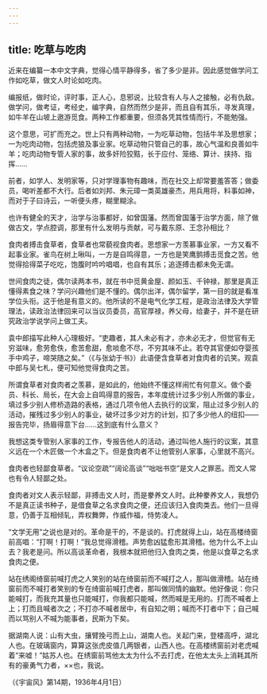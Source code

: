 ```yaml
---
---
---
```

title: 吃草与吃肉
---




近来在编纂一本中文字典，觉得心情平静得多，省了多少是非。因此感觉做学问工作如吃草，做文人时论如吃肉。

编报纸，做时论，评时事，正人心，息邪说，比较含有人与人之接触，必有仇敌。做学问，做考证，考经史，编字典，自然而然少是非，而且自有其乐，寻发真理，如牛羊在山坡上遨游觅食。两种工作都重要，但须各凭其性情而行，不能勉强。

这个意思，可扩而充之。世上只有两种动物，一为吃草动物，包括牛羊及思想家；一为吃肉动物，包括虎狼及事业家。吃草动物只管自己的事，故心气温和良善如牛羊；吃肉动物专管人家的事，故多奸险狡黠，长于应付、笼络、算计、挟持、指挥……

前者，如学人、发明家等，只对学理事物有趣味，而在社交上却常要羞答答；做委员，喝听差都不大行。后者如刘邦、朱元璋一类英雄豪杰，用兵用将，料事如神，而对于子曰诗云，一听便头疼，糊里糊涂。

也许有健全的天才，治学与治事都好，如曾国藩。然而曾国藩于治学方面，除了做做古文，学点腔调，那里有什么发明与贡献，可与戴东原、王念孙相比？

食肉者搏击食草者，食草者也常藐视食肉者。思想家一方羡慕事业家，一方又看不起事业家。雀鸟在树上啾叫，一方是自鸣得意，一方也是笑鹰鹯搏击觅食之苦。他觉得拾得菜子吃吃，饱腹时吟吟唱唱，也自有其乐；追逐搏击都未免无谓。

世间食肉之徒，偶尔读两本书，就在书中觅黄金屋、颜如玉、千钟禄，那里是真正懂得素食之味？学问兴趣他们是不懂的。偶尔出洋，偶尔留学，第一目的就是看准学位头衔。这于他是有意义的。他所读的不是电气化学工程，是政治法律及大学管理法，读政治法律回来可以当议员委员，高官厚禄，养父母，给妻子，并不是在研究政治学说学问上做工夫。

袁中郎描写此种人心理极好。“吏趣者，其人未必有才，亦未必无才，但觉官有无穷滋味，愈劳愈佚，愈苦愈甜，愈啖愈不尽，不穷其味不止。若夺其官便如夺婴孩手中鸡子，啼哭随之矣。”（《与张幼于书》）此语便含食草者对食肉者的讥笑。观袁中郎与吴七札，便可知他觉得食肉之苦。

所谓食草者对食肉者之羡慕，是如此的，他始终不懂这样闹忙有何意义。做个委员、科长、局长，在大会上自鸣得意的报告，本年度统计过多少别人所做的事业，填过多少别人修桥造路的表格，通过几项令他人去执行的议案，阻止过多少别人的活动，摧残过多少别人的事业，破坏过多少对方的计划，扣了多少他人的纽扣——报告完毕，扬眉得意下台……这到底有什么意义？

我想这类专管别人家事的工作，专报告他人的活动，通过叫他人施行的议案，其意义远在一个木匠做一个木盒之下。但是食肉者不让他管别人家事，心里就不高兴。

食肉者也轻鄙食草者。“议论空疏”“阔论高谈”“咄咄书空”是文人之罪恶。而文人常也有令人轻鄙之处。

食肉者对文人表示轻鄙，非搏击文人时，而是豢养文人时。此种豢养文人，我想仍不是真正读书种子，是借食草之名求食肉之便，还应该归入食肉类去。他们一旦得意，仍善于互相倾轧，弄权舞弊，作威作福，恃势凌人。

“文学无用”之说也是对的。革命是干的，不是谈的。打虎就得上山，站在高楼绮窗前高唱：“打啊！打啊！”我总觉得滑稽。声势愈凶猛愈形其滑稽。他为什么不上山去？我老是问。所以高谈革命者，我根本就把他归入食肉之类，他是以食草之名求食肉之便。

站在绣阁绮窗前喊打虎之人笑别的站在绮窗前而不喊打之人，那叫做滑稽。站在绮窗前而不喊打者笑别的专在绮窗前喊打虎者，那叫做同情的幽默。他好像说：你只能喊打，而我充其量也只能喊打，你我都只能喊，然而喊是无用的。打而不喊者上上；打而且喊者次之；不打亦不喊者居中，有自知之明；喊而不打者中下；自己喊而以骂别人不喊为能事者，民斯为下矣。

据湖南人说：山有大虫，攘臂挽弓而上山，湖南人也。关起门来，登楼高呼，湖北人也。在玻璃窗内，算算这张虎皮值几两银者，山西人也。在高楼绣窗前对老虎喊着“来嘘！”姑苏人也。在绣窗前骂他太太为什么不去打虎，在他太太头上消耗其所有的豪勇气力者，××也，我说。

（《宇宙风》第14期，1936年4月1日）